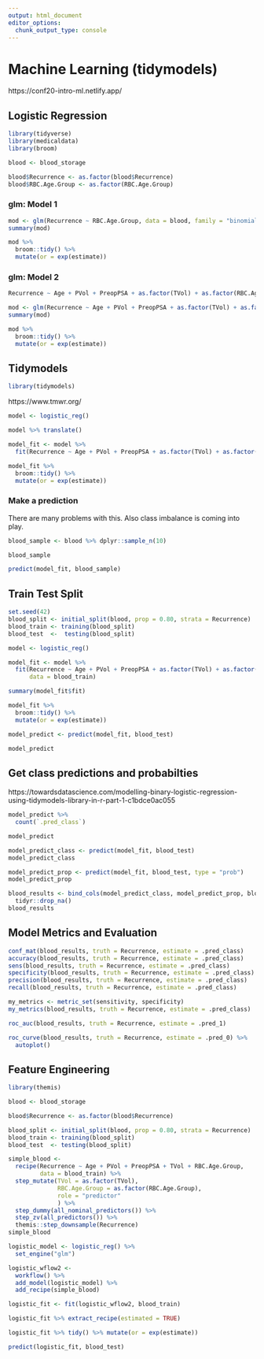 ```yaml
---
output: html_document
editor_options: 
  chunk_output_type: console
---
```

# Machine Learning (tidymodels)

https://conf20-intro-ml.netlify.app/

## Logistic Regression

```r
library(tidyverse)
library(medicaldata)
library(broom)
```

```r
blood <- blood_storage
```

```r
blood$Recurrence <- as.factor(blood$Recurrence)
blood$RBC.Age.Group <- as.factor(RBC.Age.Group)
```

### glm: Model 1

```r
mod <- glm(Recurrence ~ RBC.Age.Group, data = blood, family = "binomial")
summary(mod)
```

```r
mod %>%
  broom::tidy() %>%
  mutate(or = exp(estimate))
```

### glm: Model 2

```r
Recurrence ~ Age + PVol + PreopPSA + as.factor(TVol) + as.factor(RBC.Age.Group)

mod <- glm(Recurrence ~ Age + PVol + PreopPSA + as.factor(TVol) + as.factor(RBC.Age.Group), data = blood, family = "binomial")
summary(mod)

mod %>%
  broom::tidy() %>%
  mutate(or = exp(estimate))
```

## Tidymodels

```r
library(tidymodels)
```


https://www.tmwr.org/

```r
model <- logistic_reg()
```

```r
model %>% translate()
```

```r
model_fit <- model %>%
  fit(Recurrence ~ Age + PVol + PreopPSA + as.factor(TVol) + as.factor(RBC.Age.Group), data = blood)

```

```r
model_fit %>%
  broom::tidy() %>%
  mutate(or = exp(estimate))
```

### Make a prediction

There are many problems with this.
Also class imbalance is coming into play.

```r
blood_sample <- blood %>% dplyr::sample_n(10)

blood_sample

predict(model_fit, blood_sample)
```

## Train Test Split

```r
set.seed(42)
blood_split <- initial_split(blood, prop = 0.80, strata = Recurrence)
blood_train <- training(blood_split)
blood_test  <-  testing(blood_split)
```

```r
model <- logistic_reg()

model_fit <- model %>%
  fit(Recurrence ~ Age + PVol + PreopPSA + as.factor(TVol) + as.factor(RBC.Age.Group),
      data = blood_train)

summary(model_fit$fit)

model_fit %>%
  broom::tidy() %>%
  mutate(or = exp(estimate))

model_predict <- predict(model_fit, blood_test)
```

```r
model_predict
```

## Get class predictions and probabilties

https://towardsdatascience.com/modelling-binary-logistic-regression-using-tidymodels-library-in-r-part-1-c1bdce0ac055

```r
model_predict %>%
  count(`.pred_class`)

model_predict
```

```r
model_predict_class <- predict(model_fit, blood_test)
model_predict_class
```

```r
model_predict_prop <- predict(model_fit, blood_test, type = "prob")
model_predict_prop
```

```r
blood_results <- bind_cols(model_predict_class, model_predict_prop, blood_test %>% select(Recurrence)) %>%
  tidyr::drop_na()
blood_results
```

## Model Metrics and Evaluation

```r
conf_mat(blood_results, truth = Recurrence, estimate = .pred_class)
accuracy(blood_results, truth = Recurrence, estimate = .pred_class)
sens(blood_results, truth = Recurrence, estimate = .pred_class)
specificity(blood_results, truth = Recurrence, estimate = .pred_class)
precision(blood_results, truth = Recurrence, estimate = .pred_class)
recall(blood_results, truth = Recurrence, estimate = .pred_class)

my_metrics <- metric_set(sensitivity, specificity)
my_metrics(blood_results, truth = Recurrence, estimate = .pred_class)

```

```r
roc_auc(blood_results, truth = Recurrence, estimate = .pred_1)

roc_curve(blood_results, truth = Recurrence, estimate = .pred_0) %>%
  autoplot()
```

## Feature Engineering

```r
library(themis)
```

```r
blood <- blood_storage
```

```r
blood$Recurrence <- as.factor(blood$Recurrence)
```

```r
blood_split <- initial_split(blood, prop = 0.80, strata = Recurrence)
blood_train <- training(blood_split)
blood_test  <- testing(blood_split)
```

```r
simple_blood <- 
  recipe(Recurrence ~ Age + PVol + PreopPSA + TVol + RBC.Age.Group,
         data = blood_train) %>%
  step_mutate(TVol = as.factor(TVol),
              RBC.Age.Group = as.factor(RBC.Age.Group),
              role = "predictor"
              ) %>%
  step_dummy(all_nominal_predictors()) %>%
  step_zv(all_predictors()) %>%
  themis::step_downsample(Recurrence)
simple_blood
```

```r
logistic_model <- logistic_reg() %>%
  set_engine("glm")

logistic_wflow2 <- 
  workflow() %>% 
  add_model(logistic_model) %>%
  add_recipe(simple_blood)

logistic_fit <- fit(logistic_wflow2, blood_train)

logistic_fit %>% extract_recipe(estimated = TRUE)

logistic_fit %>% tidy() %>% mutate(or = exp(estimate))

predict(logistic_fit, blood_test)
```

